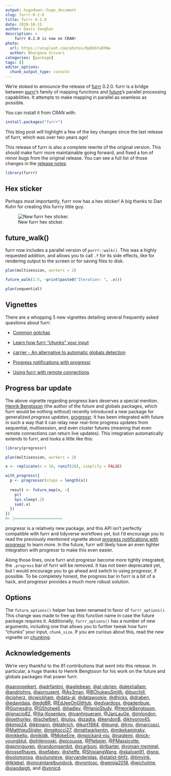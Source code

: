 ```yaml
---
output: hugodown::hugo_document
slug: furrr-0-2-0
title: furrr 0.2.0
date: 2020-10-15
author: Davis Vaughan
description: >
    furrr 0.2.0 is now on CRAN!
photo:
  url: https://unsplash.com/photos/0pDUGYuDYWw
  author: Bhargava Srivari
categories: [package] 
tags: []
editor_options: 
  chunk_output_type: console
---
```


We're stoked to announce the release of [furrr](https://davisvaughan.github.io/furrr/) 0.2.0. furrr is a bridge between [purrr](https://purrr.tidyverse.org/)'s family of mapping functions and [future](https://cran.r-project.org/web/packages/future/index.html)'s parallel processing capabilities. It attempts to make mapping in parallel as seamless as possible.

You can install it from CRAN with:

```r
install.packages("furrr")
```

This blog post will highlight a few of the key changes since the last release of furrr, which was over two years ago!

This release of furrr is also a complete rewrite of the original version. This should make furrr more maintainable going forward, and fixed a ton of minor bugs from the original release. You can see a full list of those changes in the [release notes](https://davisvaughan.github.io/furrr/news/index.html).

```r
library(furrr)
```

## Hex sticker

Perhaps most importantly, furrr now has a hex sticker! A big thanks to Dan Kuhn for creating this furrry little guy.

![New furrr hex sticker.](furrr.png)

## future_walk()

furrr now includes a parallel version of `purrr::walk()`. This was a highly requested addition, and allows you to call `.f` for its side effects, like for rendering output to the screen or for saving files to disk.

```r
plan(multisession, workers = 2)

future_walk(1:5, ~print(paste0("Iteration: ", .x)))
```

```r
plan(sequential)
```

## Vignettes

There are a whopping 5 new vignettes detailing several frequently asked questions about furrr.

- [Common gotchas](https://davisvaughan.github.io/furrr/articles/articles/gotchas.html)

- [Learn how furrr "chunks" your input](https://davisvaughan.github.io/furrr/articles/articles/chunking.html)

- [carrier - An alternative to automatic globals detection](https://davisvaughan.github.io/furrr/articles/articles/carrier.html)

- [Progress notifications with progressr](https://davisvaughan.github.io/furrr/articles/articles/progress.html)

- [Using furrr with remote connections](https://davisvaughan.github.io/furrr/articles/articles/remote-connections.html)

## Progress bar update

The above vignette regarding progress bars deserves a special mention. [Henrik Bengtsson](https://twitter.com/henrikbengtsson) (the author of the future and globals packages, which furrr would be nothing without) recently introduced a new package for generalized _progress updates_, [progressr](https://cran.r-project.org/web/packages/progressr/index.html). It has been integrated with future in such a way that it can relay near real-time progress updates from sequential, multisession, and even cluster futures (meaning that even remote connections can return live updates). This integration automatically extends to furrr, and looks a little like this:

```r
library(progressr)

plan(multisession, workers = 2)

x <- replicate(n = 10, runif(20), simplify = FALSE)

with_progress({
  p <- progressor(steps = length(x))
  
  result <- future_map(x, ~{
    p()
    Sys.sleep(.2)
    sum(.x)
  })
})
#> |=====================                                               |  20%
```

progressr is a relatively new package, and this API isn't perfectly compatible with furrr and tidyverse workflows yet, but I'd encourage you to read the previously mentioned vignette about [progress notifications with progressr](https://davisvaughan.github.io/furrr/articles/articles/progress.html) to learn more. In the future, furrr will likely have an even tighter integration with progressr to make this even easier. 

Along those lines, once furrr and progressr become more tightly integrated, the `.progress` bar of furrr will be removed. It has not been deprecated yet, but I would encourage you to go ahead and switch to using progressr, if possible. To be completely honest, the progress bar in furrr is a bit of a hack, and progressr provides a much more robust solution.

## Options

The `future_options()` helper has been renamed in favor of `furrr_options()`. This change was made to free up this function name in case the future package requires it. Additionally, `furrr_options()` has a number of new arguments, including one that allows you to further tweak how furrr "chunks" your input, `chunk_size`. If you are curious about this, read the new vignette on [chunking](https://davisvaughan.github.io/furrr/articles/articles/chunking.html).

## Acknowledgements

We're very thankful to the 81 contributions that went into this release. In particular, a huge thanks to Henrik Bengtsson for his work on the future and globals packages that power furrr.

[&#x0040;aaronpeikert](https://github.com/aaronpeikert), [&#x0040;adrfantini](https://github.com/adrfantini), [&#x0040;agilebean](https://github.com/agilebean), [&#x0040;al-obrien](https://github.com/al-obrien), [&#x0040;alexhallam](https://github.com/alexhallam), [&#x0040;andrjohns](https://github.com/andrjohns), [&#x0040;aornugent](https://github.com/aornugent), [&#x0040;Ax3man](https://github.com/Ax3man), [&#x0040;BChukwuSmith](https://github.com/BChukwuSmith), [&#x0040;burchill](https://github.com/burchill), [&#x0040;cipherz](https://github.com/cipherz), [&#x0040;cwickham](https://github.com/cwickham), [&#x0040;data-al](https://github.com/data-al), [&#x0040;datawookie](https://github.com/datawookie), [&#x0040;dhicks](https://github.com/dhicks), [&#x0040;draben](https://github.com/draben), [&#x0040;edavidaja](https://github.com/edavidaja), [&#x0040;edgBR](https://github.com/edgBR), [&#x0040;EdJeeOnGitHub](https://github.com/EdJeeOnGitHub), [&#x0040;edvardoss](https://github.com/edvardoss), [&#x0040;gadenbuie](https://github.com/gadenbuie), [&#x0040;Gomesdrg](https://github.com/Gomesdrg), [&#x0040;GShotwell](https://github.com/GShotwell), [&#x0040;hadley](https://github.com/hadley), [&#x0040;HanjoStudy](https://github.com/HanjoStudy), [&#x0040;HenrikBengtsson](https://github.com/HenrikBengtsson), [&#x0040;ignacio82](https://github.com/ignacio82), [&#x0040;Ilia-Kosenkov](https://github.com/Ilia-Kosenkov), [&#x0040;ivanhigueram](https://github.com/ivanhigueram), [&#x0040;JanLauGe](https://github.com/JanLauGe), [&#x0040;jmlondon](https://github.com/jmlondon), [&#x0040;joethorley](https://github.com/joethorley), [&#x0040;jschelbert](https://github.com/jschelbert), [&#x0040;julou](https://github.com/julou), [&#x0040;jzadra](https://github.com/jzadra), [&#x0040;kendonB](https://github.com/kendonB), [&#x0040;khvorov45](https://github.com/khvorov45), [&#x0040;kimip24](https://github.com/kimip24), [&#x0040;kkmann](https://github.com/kkmann), [&#x0040;klahrich](https://github.com/klahrich), [&#x0040;kurt1984](https://github.com/kurt1984), [&#x0040;leungi](https://github.com/leungi), [&#x0040;lrnv](https://github.com/lrnv), [&#x0040;marcosci](https://github.com/marcosci), [&#x0040;MatthieuStigler](https://github.com/MatthieuStigler), [&#x0040;mattocci27](https://github.com/mattocci27), [&#x0040;mattwarkentin](https://github.com/mattwarkentin), [&#x0040;mikekaminsky](https://github.com/mikekaminsky), [&#x0040;mikkeltp](https://github.com/mikkeltp), [&#x0040;mikldk](https://github.com/mikldk), [&#x0040;MokeEire](https://github.com/MokeEire), [&#x0040;mpickard-niu](https://github.com/mpickard-niu), [&#x0040;naglemi](https://github.com/naglemi), [&#x0040;nick-youngblut](https://github.com/nick-youngblut), [&#x0040;philerooski](https://github.com/philerooski), [&#x0040;picousse](https://github.com/picousse), [&#x0040;Plebejer](https://github.com/Plebejer), [&#x0040;PMassicotte](https://github.com/PMassicotte), [&#x0040;qpmnguyen](https://github.com/qpmnguyen), [&#x0040;randomgambit](https://github.com/randomgambit), [&#x0040;rcarboni](https://github.com/rcarboni), [&#x0040;rlbarter](https://github.com/rlbarter), [&#x0040;roman-tremmel](https://github.com/roman-tremmel), [&#x0040;rossellhayes](https://github.com/rossellhayes), [&#x0040;sefabey](https://github.com/sefabey), [&#x0040;sheffe](https://github.com/sheffe), [&#x0040;ShixiangWang](https://github.com/ShixiangWang), [&#x0040;skalyan91](https://github.com/skalyan91), [&#x0040;snp](https://github.com/snp), [&#x0040;solomonsg](https://github.com/solomonsg), [&#x0040;solunsteve](https://github.com/solunsteve), [&#x0040;srvanderplas](https://github.com/srvanderplas), [&#x0040;statist-bhfz](https://github.com/statist-bhfz), [&#x0040;timvink](https://github.com/timvink), [&#x0040;tklebel](https://github.com/tklebel), [&#x0040;vincentarelbundock](https://github.com/vincentarelbundock), [&#x0040;vrontosc](https://github.com/vrontosc), [&#x0040;wenjia2018](https://github.com/wenjia2018), [&#x0040;wjchulme](https://github.com/wjchulme), [&#x0040;xiaodaigh](https://github.com/xiaodaigh), and [&#x0040;yonicd](https://github.com/yonicd).
